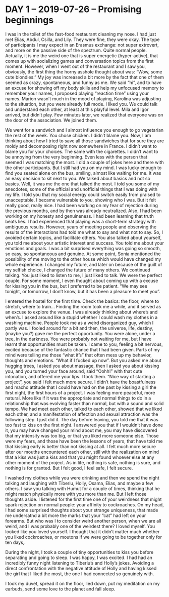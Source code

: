 # DAY 1 – 2019-07-26 – Promising beginnings {-#1}

I was in the toilet of the fast-food restaurant cleaning my nose. I had just met Elias, Abdul, Csilla, and Lily. They were fine, they were okay. The type of participants I may expect in an Erasmus exchange: not super extrovert, and more on the passive side of the spectrum. Quite normal people. Actually, it is me the weird one that is super energetic (hyper-active), that comes up with socializing games and conversation topics from the first moment. However, when I went out of the restaurant and I saw you, obviously, the first thing the horny asshole thought about was: “Wow, some cute blondies.” My joy was increased a bit more by the fact that one of them seemed as crazy, spontaneous, and funny as me. We said “hi”, and to have an excuse for showing off my body skills and help my unfocused memory to remember your names, I proposed playing “reaction time” using your names. Marion wasn’t much in the mood of playing, Karolina was adjusting to the situation, but you were already full mode. I liked you. We could talk and understand each other, at least at this playful level. Mila and Igor arrived, but didn’t play. Few minutes later, we realized that everyone was on the door of the association. We joined them. 

We went for a sandwich and I almost influence you enough to go vegetarian the rest of the week. You chose chicken. I didn’t blame you. Now, I am thinking about how I tried to save all those sandwiches that for sure they are moldy and decomposing right now somewhere in France. I didn’t want to blame you for your choices. The same with the cigarettes. I didn’t want to be annoying from the very beginning. Even less with the person that seemed I was matching the most. I did a couple of jokes here and there with the other participants. But I still had you on my mind. I was lucky enough to find you seated alone on the bus, smiling, almost like waiting for me. It was an easy decision to sit next to you. We talked about basics and not so basics. Well, it was me the one that talked the most. I told you some of my anecdotes, some of the official and unofficial things that I was doing with my life. I told you that my social energy could switch easily from praised to unacceptable. I became vulnerable to you, showing who I was. But it felt really good, really nice. I had been working on my fear of rejection during the previous months, and by then was already neutralized. Also, I had been working on my honesty and genuineness. I had been learning that truth beats lies. I had experienced that playing was a short-term strategy with ambiguous results. However, years of meeting people and observing the results of the interactions had told me what to say and what not to say. So, I avoided certain topics, and facilitate others. You also talked about yourself, you told me about your artistic interest and success. You told me about your emotions and goals. I was a bit surprised everything was going so smooth, so easy, so spontaneous and genuine. At some point, Sonia mentioned the possibility of me moving to the other house which would have changed my whole experience. I changed my future, and later on because of the guilt of my selfish choice, I changed the future of many others.  We continued talking. You just liked to listen to me, I just liked to talk. We were the perfect couple. For some moment, I even thought about coming up with a excuse for kissing you in the bus, but I preferred to be patient. “We may see tonight, or tomorrow, I don’t know, but it has been a pleasure to meet you”.

I entered the hostel for the first time. Check the basics: the floor, where to stretch, where to train… Finding the room took me a while, and it served as an excuse to explore the venue. I was already thinking about where’s and when’s. I asked around like a stupid whether I could wash my clothes in a washing machine. People took me as a weird disorganized guy, which I partly was. I fooled around for a bit and then, the universe, life, destiny, (maybe you?) gave me the perfect opportunity. You were alone, under a tree, in the darkness. You were probably not waiting for me, but I have learnt that opportunities must be taken. I came to you, feeling a bit nervous, excited because of the fantastic chance that I had been given. Parts of my mind were telling me those “what if’s” that often mess up my behavior, thoughts and emotions. “What if I fucked up now”. But you asked me about hugging trees, I asked you about massage, then I asked you about kissing you, and you turned your face around, said “Oohh!” with that cute intonation, and offered me your lips. I took them. “Nice way of starting a project”, you said
I felt much more secure. I didn’t have the boastfulness and macho attitude that I could have had on the past by kissing a girl the first night, the first hours of a project. I was feeling more peaceful, more natural. More like if it was the appropriate and normal things to do in a relationship that was evolving faster than normal, but with a sound and solid tempo. We had meet each other, talked to each other, showed that we liked each other, and a manifestation of affection and sexual attraction was the following step. I just did it. The day before leaving, you told me that it was too fast to kiss on the first night. I answered you that if I wouldn’t have done it, you may have changed your mind about me, you may have discovered that my intensity was too big, or that you liked more someone else. Those were my fears, and those have been the lessons of years, that have told me that kissing early is better than not kissing at all. I felt much more secure after our mouths encountered each other, still with the realization on mind that a kiss was just a kiss and that you might found whoever else at any other moment of the project. As in life, nothing is safe, nothing is sure, and nothing is for granted. But I felt good, I feel safe, I felt secure. 

I washed my clothes while you were drinking and then we spend the night talking and laughing with Tiberiu, Holly, Osama, Elias, and maybe a few others. I saw you talking with Humut for a couple of times, thinking that he might match physically more with you more than me. But I left those thoughts aside. I listened for the first time one of your weirdness that might spark rejection on normal people: your affinity to cockroaches. On my head, I had some surprised thoughts about your strange uniqueness, that made me undersatnd a bit more the marks that your “cat” had left on your forearms. But who was I to consider weird another person, when we are all weird, and I was probably one of the weirdest there? I loved myself. You looked like you loved yourself. I thought that it didn’t matter much whether you liked cockroaches, or moutons if we were going to be together only for ten days,. 

During the night, I took a couple of tiny opportunities to kiss you before separating and going to sleep. I was happy, I was excited. I had had an incredibly funny night listening to Tiberiu’s and Holly’s jokes. Avoiding a direct confrontation with the negative attitude of Holly and having kissed the girl that I liked the most, the one I had connected so genuinely with. 

I took my duvet, spread it on the floor, lied down, put my meditation on my earbuds, send some love to the planet and fall sleep.
